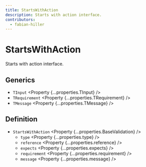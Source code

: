 ```yaml
---
title: StartsWithAction
description: Starts with action interface.
contributors:
  - fabian-hiller
---
```



# StartsWithAction

Starts with action interface.

## Generics

- `TInput` <Property {...properties.TInput} />
- `TRequirement` <Property {...properties.TRequirement} />
- `TMessage` <Property {...properties.TMessage} />

## Definition

- `StartsWithAction` <Property {...properties.BaseValidation} />
  - `type` <Property {...properties.type} />
  - `reference` <Property {...properties.reference} />
  - `expects` <Property {...properties.expects} />
  - `requirement` <Property {...properties.requirement} />
  - `message` <Property {...properties.message} />
